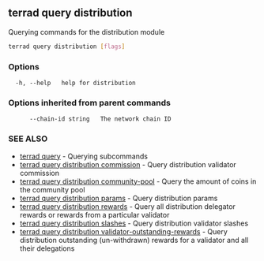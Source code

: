 ## terrad query distribution

Querying commands for the distribution module

```sh Terrad
terrad query distribution [flags]
```

### Options

```
  -h, --help   help for distribution
```

### Options inherited from parent commands

```
      --chain-id string   The network chain ID
```

### SEE ALSO

* [terrad query](terrad_query.md)	 - Querying subcommands
* [terrad query distribution commission](terrad_query_distribution_commission.md)	 - Query distribution validator commission
* [terrad query distribution community-pool](terrad_query_distribution_community-pool.md)	 - Query the amount of coins in the community pool
* [terrad query distribution params](terrad_query_distribution_params.md)	 - Query distribution params
* [terrad query distribution rewards](terrad_query_distribution_rewards.md)	 - Query all distribution delegator rewards or rewards from a particular validator
* [terrad query distribution slashes](terrad_query_distribution_slashes.md)	 - Query distribution validator slashes
* [terrad query distribution validator-outstanding-rewards](terrad_query_distribution_validator-outstanding-rewards.md)	 - Query distribution outstanding (un-withdrawn) rewards for a validator and all their delegations


